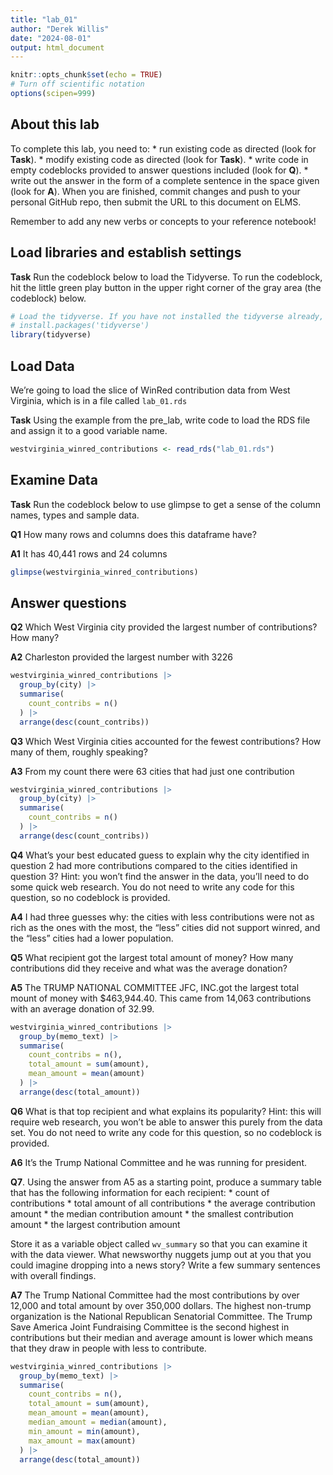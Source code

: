 ```yaml
---
title: "lab_01"
author: "Derek Willis"
date: "2024-08-01"
output: html_document
---
```


```r
knitr::opts_chunk$set(echo = TRUE)
# Turn off scientific notation
options(scipen=999)
```

## About this lab

To complete this lab, you need to: \* run existing code as directed (look for **Task**). \* modify existing code as directed (look for **Task**). \* write code in empty codeblocks provided to answer questions included (look for **Q**). \* write out the answer in the form of a complete sentence in the space given (look for **A**). When you are finished, commit changes and push to your personal GitHub repo, then submit the URL to this document on ELMS.

Remember to add any new verbs or concepts to your reference notebook!

## Load libraries and establish settings

**Task** Run the codeblock below to load the Tidyverse. To run the codeblock, hit the little green play button in the upper right corner of the gray area (the codeblock) below.

```r
# Load the tidyverse. If you have not installed the tidyverse already, remove the # from the next line and run it first.  
# install.packages('tidyverse')
library(tidyverse)
```

## Load Data

We're going to load the slice of WinRed contribution data from West Virginia, which is in a file called `lab_01.rds`

**Task** Using the example from the pre_lab, write code to load the RDS file and assign it to a good variable name.

```r
westvirginia_winred_contributions <- read_rds("lab_01.rds")
```

## Examine Data

**Task** Run the codeblock below to use glimpse to get a sense of the column names, types and sample data.

**Q1** How many rows and columns does this dataframe have?

**A1** It has 40,441 rows and 24 columns

```r
glimpse(westvirginia_winred_contributions)
```

## Answer questions

**Q2** Which West Virginia city provided the largest number of contributions? How many?

**A2** Charleston provided the largest number with 3226

```r
westvirginia_winred_contributions |>
  group_by(city) |>
  summarise(
    count_contribs = n()
  ) |>
  arrange(desc(count_contribs))
```

**Q3** Which West Virginia cities accounted for the fewest contributions? How many of them, roughly speaking?

**A3** From my count there were 63 cities that had just one contribution

```r
westvirginia_winred_contributions |>
  group_by(city) |>
  summarise(
    count_contribs = n()
  ) |>
  arrange(desc(count_contribs))
```

**Q4** What's your best educated guess to explain why the city identified in question 2 had more contributions compared to the cities identified in question 3? Hint: you won't find the answer in the data, you'll need to do some quick web research. You do not need to write any code for this question, so no codeblock is provided.

**A4** I had three guesses why: the cities with less contributions were not as rich as the ones with the most, the "less" cities did not support winred, and the "less" cities had a lower population.

**Q5** What recipient got the largest total amount of money? How many contributions did they receive and what was the average donation?

**A5** The TRUMP NATIONAL COMMITTEE JFC, INC.got the largest total mount of money with $463,944.40. This came from 14,063 contributions with an average donation of 32.99.

```r
westvirginia_winred_contributions |>
  group_by(memo_text) |>
  summarise(
    count_contribs = n(),
    total_amount = sum(amount),
    mean_amount = mean(amount)
  ) |>
  arrange(desc(total_amount))
```

**Q6** What is that top recipient and what explains its popularity? Hint: this will require web research, you won't be able to answer this purely from the data set. You do not need to write any code for this question, so no codeblock is provided.

**A6** It's the Trump National Committee and he was running for president.

**Q7**. Using the answer from A5 as a starting point, produce a summary table that has the following information for each recipient: \* count of contributions \* total amount of all contributions \* the average contribution amount \* the median contribution amount \* the smallest contribution amount \* the largest contribution amount

Store it as a variable object called `wv_summary` so that you can examine it with the data viewer. What newsworthy nuggets jump out at you that you could imagine dropping into a news story? Write a few summary sentences with overall findings.

**A7** The Trump National Committee had the most contributions by over 12,000 and total amount by over 350,000 dollars. The highest non-trump organization is the National Republican Senatorial Committee. The Trump Save America Joint Fundraising Committee is the second highest in contributions but their median and average amount is lower which means that they draw in people with less to contribute.

```r
westvirginia_winred_contributions |>
  group_by(memo_text) |>
  summarise(
    count_contribs = n(),
    total_amount = sum(amount),
    mean_amount = mean(amount),
    median_amount = median(amount),
    min_amount = min(amount),
    max_amount = max(amount)
  ) |>
  arrange(desc(total_amount))
```
